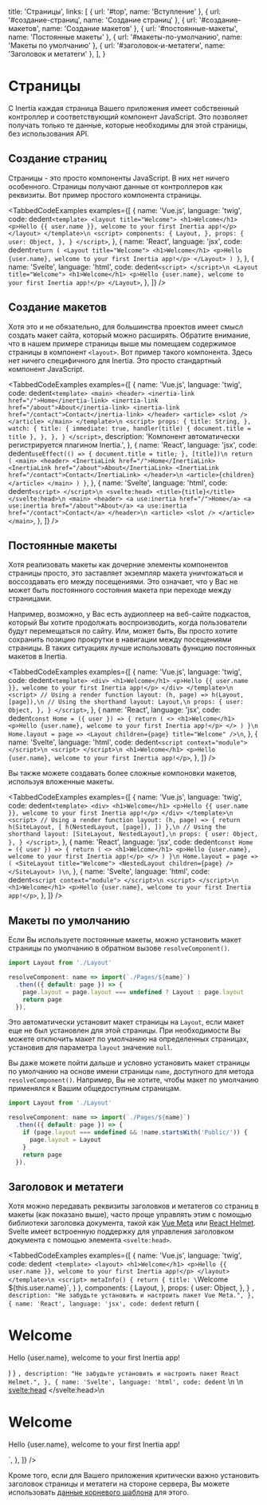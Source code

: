 
  title: 'Страницы',
  links: [
    { url: '#top', name: 'Вступление' },
    { url: '#создание-страниц', name: 'Создание страниц' },
    { url: '#создание-макетов', name: 'Создание макетов' },
    { url: '#постоянные-макеты', name: 'Постоянные макеты' },
    { url: '#макеты-по-умолчанию', name: 'Макеты по умолчанию' },
    { url: '#заголовок-и-метатеги', name: 'Заголовок и метатеги' },
  ],
}

# Страницы

С Inertia каждая страница Вашего приложения имеет собственный контроллер и соответствующий компонент JavaScript. Это позволяет получать только те данные, которые необходимы для этой страницы, без использования API.

## Создание страниц

Страницы - это просто компоненты JavaScript. В них нет ничего особенного. Страницы получают данные от контроллеров как реквизиты. Вот пример простого компонента страницы.

<TabbedCodeExamples
  examples={[
    {
      name: 'Vue.js',
      language: 'twig',
      code: dedent`
        <template>
          <layout title="Welcome">
            <h1>Welcome</h1>
            <p>Hello {{ user.name }}, welcome to your first Inertia app!</p>
          </layout>
        </template>\n
        <script>
            components: {
              Layout,
            },
            props: {
              user: Object,
            },
          }
        </script>
      `,
    },
    {
      name: 'React',
      language: 'jsx',
      code: dedent`
          return (
            <Layout title="Welcome">
              <h1>Welcome</h1>
              <p>Hello {user.name}, welcome to your first Inertia app!</p>
            </Layout>
          )
        }
      `,
    },
    {
      name: 'Svelte',
      language: 'html',
      code: dedent`
        <script>
        </script>\n
        <Layout title="Welcome">
          <h1>Welcome</h1>
          <p>Hello {user.name}, welcome to your first Inertia app!</p>
        </Layout>
      `,
    },
  ]}
/>

## Создание макетов

Хотя это и не обязательно, для большинства проектов имеет смысл создать макет сайта, который можно расширять. Обратите внимание, что в нашем примере страницы выше мы помещаем содержимое страницы в компонент `<layout>`. Вот пример такого компонента. Здесь нет ничего специфичного для Inertia. Это просто стандартный компонент JavaScript.

<TabbedCodeExamples
  examples={[
    {
      name: 'Vue.js',
      language: 'twig',
      code: dedent`
        <template>
          <main>
            <header>
              <inertia-link href="/">Home</inertia-link>
              <inertia-link href="/about">About</inertia-link>
              <inertia-link href="/contact">Contact</inertia-link>
            </header>
            <article>
              <slot />
            </article>
          </main>
        </template>\n
        <script>
            props: {
              title: String,
            },
            watch: {
              title: {
                immediate: true,
                handler(title) {
                  document.title = title
                },
              },
            },
          }
        </script>
      `,
      description: 'Компонент <inertia-link> автоматически регистрируется плагином Inertia.',
    },
    {
      name: 'React',
      language: 'jsx',
      code: dedent`
          useEffect(() => {
            document.title = title;
          }, [title])\n
          return (
            <main>
              <header>
                <InertiaLink href="/">Home</InertiaLink>
                <InertiaLink href="/about">About</InertiaLink>
                <InertiaLink href="/contact">Contact</InertiaLink>
              </header>\n
              <article>{children}</article>
            </main>
          )
        }
      `,
    },
    {
      name: 'Svelte',
      language: 'html',
      code: dedent`
        <script>
        </script>\n
        <svelte:head>
            <title>{title}</title>
        </svelte:head>\n
        <main>
          <header>
            <a use:inertia href="/">Home</a>
            <a use:inertia href="/about">About</a>
            <a use:inertia href="/contact">Contact</a>
          </header>\n
          <article>
            <slot />
          </article>
        </main>
      `,
    },
  ]}
/>

## Постоянные макеты

Хотя реализовать макеты как дочерние элементы компонентов страницы просто, это заставляет экземпляр макета уничтожаться и воссоздавать его между посещениями. Это означает, что у Вас не может быть постоянного состояния макета при переходе между страницами.

Например, возможно, у Вас есть аудиоплеер на веб-сайте подкастов, который Вы хотите продолжать воспроизводить, когда пользователи будут перемещаться по сайту. Или, может быть, Вы просто хотите сохранить позицию прокрутки в навигации между посещениями страницы. В таких ситуациях лучше использовать функцию постоянных макетов в Inertia.

<TabbedCodeExamples
  examples={[
    {
      name: 'Vue.js',
      language: 'twig',
      code: dedent`
        <template>
          <div>
            <h1>Welcome</h1>
            <p>Hello {{ user.name }}, welcome to your first Inertia app!</p>
          </div>
        </template>\n
        <script>
            // Using a render function
            layout: (h, page) => h(Layout, [page]),\n
            // Using the shorthand
            layout: Layout,\n
            props: {
              user: Object,
            },
          }
        </script>
      `,
    },
    {
      name: 'React',
      language: 'jsx',
      code: dedent`
        const Home = ({ user }) => {
          return (
            <>
              <h1>Welcome</h1>
              <p>Hello {user.name}, welcome to your first Inertia app!</p>
            </>
          )
        }\n
        Home.layout = page => <Layout children={page} title="Welcome" />\n
      `,
    },
    {
      name: 'Svelte',
      language: 'html',
      code: dedent`
        <script context="module">
        </script>\n
        <script>
        </script>\n
        <h1>Welcome</h1>
        <p>Hello {user.name}, welcome to your first Inertia app!</p>
      `,
    },
  ]}
/>

Вы также можете создавать более сложные компоновки макетов, используя вложенные макеты.

<TabbedCodeExamples
  examples={[
    {
      name: 'Vue.js',
      language: 'twig',
      code: dedent`
        <template>
          <div>
            <h1>Welcome</h1>
            <p>Hello {{ user.name }}, welcome to your first Inertia app!</p>
          </div>
        </template>\n
        <script>
            // Using a render function
            layout: (h, page) => {
              return h(SiteLayout, [
                h(NestedLayout, [page]),
              ])
            },\n
            // Using the shorthand
            layout: [SiteLayout, NestedLayout],\n
            props: {
              user: Object,
            },
          }
        </script>
      `,
    },
    {
      name: 'React',
      language: 'jsx',
      code: dedent`
        const Home = ({ user }) => {
          return (
            <>
              <h1>Welcome</h1>
              <p>Hello {user.name}, welcome to your first Inertia app!</p>
            </>
          )
        }\n
        Home.layout = page => (
          <SiteLayout title="Welcome">
            <NestedLayout children={page} />
          </SiteLayout>
        )\n
      `,
    },
    {
      name: 'Svelte',
      language: 'html',
      code: dedent`
        <script context="module">
        </script>\n
        <script>
        </script>\n
        <h1>Welcome</h1>
        <p>Hello {user.name}, welcome to your first Inertia app!</p>
      `,
    },
  ]}
/>

## Макеты по умолчанию

Если Вы используете постоянные макеты, можно установить макет страницы по умолчанию в обратном вызове `resolveComponent()`.

```js
import Layout from './Layout'

resolveComponent: name => import(`./Pages/${name}`)
  .then(({ default: page }) => {
    page.layout = page.layout === undefined ? Layout : page.layout
    return page
  }),
```

Это автоматически установит макет страницы на `Layout`, если макет еще не был установлен для этой страницы. При необходимости Вы можете отключить макет по умолчанию на определенных страницах, установив для параметра `layout` значение `null`.

Вы даже можете пойти дальше и условно установить макет страницы по умолчанию на основе имени страницы `name`, доступного для метода `resolveComponent()`. Например, Вы не хотите, чтобы макет по умолчанию применялся к Вашим общедоступным страницам.

```js
import Layout from './Layout'

resolveComponent: name => import(`./Pages/${name}`)
  .then(({ default: page }) => {
    if (page.layout === undefined && !name.startsWith('Public/')) {
      page.layout = Layout
    }
    return page
  }),
```

## Заголовок и метатеги

Хотя можно передавать реквизиты заголовков и метатегов со страниц в макеты (как показано выше), часто проще управлять этим с помощью библиотеки заголовка документа, такой как [Vue Meta](https://github.com/nuxt/vue-meta) или [React Helmet](https://github.com/nfl/react-helmet). Svelte имеет встроенную поддержку для управления заголовком документа с помощью элемента `<svelte:head>`.

<TabbedCodeExamples
  examples={[
    {
      name: 'Vue.js',
      language: 'twig',
      code: dedent`
        <template>
          <layout>
            <h1>Welcome</h1>
            <p>Hello {{ user.name }}, welcome to your first Inertia app!</p>
          </layout>
        </template>\n
        <script>
            metaInfo() {
              return {
                title: \`Welcome \${this.user.name}\`,
              }
            },
            components: {
              Layout,
            },
            props: {
              user: Object,
            },
          }
        </script>
      `,
      description: "Не забудьте установить и настроить пакет Vue Meta.",
    },
    {
      name: 'React',
      language: 'jsx',
      code: dedent`
          return (
            <Layout>
              <Helmet>
                <title>Welcome {user.name}</title>
              </Helmet>
              <h1>Welcome</h1>
              <p>Hello {user.name}, welcome to your first Inertia app!</p>
            </Layout>
          )
        }
      `,
      description: "Не забудьте установить и настроить пакет React Helmet.",
    },
    {
      name: 'Svelte',
      language: 'html',
      code: dedent`
        <script context="module">
        </script>\n
        <script>
        </script>\n
        <svelte:head>
            <title>Welcome {user.name}</title>
        </svelte:head>\n
        <h1>Welcome</h1>
        <p>Hello {user.name}, welcome to your first Inertia app!</p>
      `,
    },
  ]}
/>

Кроме того, если для Вашего приложения критически важно установить заголовок страницы и метатеги на стороне сервера, Вы можете использовать [данные корневого шаблона](/responses#данные-корневого-шаблона) для этого.
